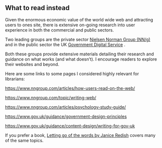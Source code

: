 ## What to read instead

Given the enormous economic value of the world wide web and attracting users to ones site, there is extensive on-going research into user experience in both the commercial and public sectors.

Two leading groups are the private sector [Nielsen Norman Group (NN/g)](https://www.nngroup.com/) and in the public sector the UK [Government Digital Service](https://www.gov.uk/government/organisations/government-digital-service) .

Both these groups provide extensive materials detailing their research and guidance on what works (and what doesn't). I encourage readers to explore their websites and beyond.

Here are some links to some pages I considered highly relevant for librarians:

<https://www.nngroup.com/articles/how-users-read-on-the-web/>

<https://www.nngroup.com/topic/writing-web/>

<https://www.nngroup.com/articles/psychology-study-guide/>

<https://www.gov.uk/guidance/government-design-principles>

<https://www.gov.uk/guidance/content-design/writing-for-gov-uk>

If you prefer a book, [Letting go of the words by Janice Redish](https://southampton.on.worldcat.org/oclc/798674328) covers many of the same topics.
